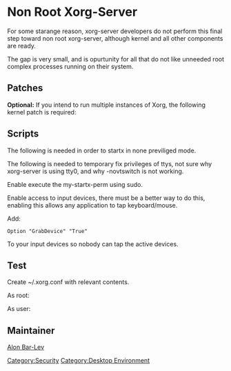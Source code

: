 = Non Root Xorg-Server =

For some starange reason, xorg-server developers do not perform this final step toward non root xorg-server, although kernel and all other components are ready.

The gap is very small, and is opurtunity for all that do not like unneeded root complex processes running on their system.

== Patches ==

{{File|xorg-server-1.11.2-none-root.patch|<pre>
diff --git a/hw/xfree86/os-support/linux/lnx_video.c b/hw/xfree86/os-support/linux/lnx_video.c
index 3d45511..98bbad8 100644
--- a/hw/xfree86/os-support/linux/lnx_video.c
+++ b/hw/xfree86/os-support/linux/lnx_video.c
@@ -501,6 +501,9 @@ xf86EnableIO(void)
        if (ExtendedEnabled)
                return TRUE;

+       if (getenv("XORGSERVER_NONE_ROOT") != NULL)
+               return TRUE;
+
 #if defined(__powerpc__)
        ioBase_phys = syscall(__NR_pciconfig_iobase, 2, 0, 0);
</pre>}}


{{File|xorg-server-1.11.2-r2.ebuild|<pre>
--- xorg-server-1.11.2-r2.ebuild        2011-12-27 23:01:29.000000000 +0200
+++ xorg-server-1.11.2-r2.ebuild        2012-01-10 23:48:08.372447095 +0200
@@ -111,6 +111,7 @@ PATCHES=(
        "${UPSTREAMED_PATCHES[@]}"
        "${FILESDIR}"/${PN}-disable-acpi.patch
        "${FILESDIR}"/${PN}-1.9-nouveau-default.patch
+       "${FILESDIR}"/${PN}-1.11.2-none-root.patch
 )

 pkg_pretend() {
@@ -151,7 +153,7 @@ pkg_setup() {
                $(use_with doc xmlto)
                --sysconfdir=/etc/X11
                --localstatedir=/var
-               --enable-install-setuid
+               --disable-install-setuid
                --with-fontrootdir=/usr/share/fonts
                --with-xkb-output=/var/lib/xkb
                --disable-config-hal
</pre>}}


'''Optional:''' If you intend to run multiple instances of Xorg, the following kernel patch is required:

{{File|4200-drm-non-root.patch|<pre>
--- a/drivers/gpu/drm/drm_drv.c 2012-01-11 21:10:48.238484914 +0200
+++ b/drivers/gpu/drm/drm_drv.c 2012-01-11 21:11:25.429450927 +0200
@@ -82,8 +82,8 @@ static struct drm_ioctl_desc drm_ioctls[
        DRM_IOCTL_DEF(DRM_IOCTL_SET_SAREA_CTX, drm_setsareactx, DRM_AUTH|DRM_MASTER|DRM_ROOT_ONLY),
        DRM_IOCTL_DEF(DRM_IOCTL_GET_SAREA_CTX, drm_getsareactx, DRM_AUTH),
 
-       DRM_IOCTL_DEF(DRM_IOCTL_SET_MASTER, drm_setmaster_ioctl, DRM_ROOT_ONLY),
-       DRM_IOCTL_DEF(DRM_IOCTL_DROP_MASTER, drm_dropmaster_ioctl, DRM_ROOT_ONLY),
+       DRM_IOCTL_DEF(DRM_IOCTL_SET_MASTER, drm_setmaster_ioctl, 0),
+       DRM_IOCTL_DEF(DRM_IOCTL_DROP_MASTER, drm_dropmaster_ioctl, 0),
 
        DRM_IOCTL_DEF(DRM_IOCTL_ADD_CTX, drm_addctx, DRM_AUTH|DRM_ROOT_ONLY),
        DRM_IOCTL_DEF(DRM_IOCTL_RM_CTX, drm_rmctx, DRM_AUTH|DRM_MASTER|DRM_ROOT_ONLY),
</pre>}}

== Scripts ==

The following is needed in order to startx in none previliged mode.

{{File|/usr/local/bin/my-startx|<pre>
#!/bin/sh

display="$1"

sudo my-startx-perm "${display}" &
PPP="$!"
sleep 1
XORGSERVER_NONE_ROOT=1 setsid startx -- ${display} -logfile /tmp/xorg.$$.log &
sleep 5

exec kill -9 "${PPID}" # exit current shell
</pre>}}

The following is needed to temporary fix privileges of ttys, not sure why xorg-server is using tty0, and why -novtswitch is not working.

{{File|/usr/local/bin/mystartx-perm|<pre>
#!/bin/sh

die() {
        local m="$1"
        echo "FATAL: ${m}" >&2
        exit 1
}

change() {
        local user="$1"
        chown "${user}" /dev/tty0 "${tty}" #/dev/input/event*
}

display="$1"

case "${display}" in
        :[0-4])
                index="${display#:}"
        ;;
        *)
                index="0"
        ;;
esac

while killall -q -0 "$0"; do
        sleep 1
done

tty="/dev/tty$((7+${index}))"

cleanup() {
        change root
}

trap cleanup 0

[ "$(stat --printf="%u\n" "${tty}")" = 0 ] || die "invalid init perm"
change "${SUDO_USER}"
sleep 5

exit 0
</pre>}}

Enable execute the my-startx-perm using sudo.

{{File|/etc/sudoers.d/xorg-server|<pre>
ALL ALL=(ALL) NOPASSWD: /usr/local/bin/my-startx-perm
</pre>}}

Enable access to input devices, there must be a better way to do this, enabling this allows any application to tap keyboard/mouse.

{{File|/etc/udev/rules.d/60-xorg-server.rules|<pre>
SUBSYSTEM=="input",MODE="0666"
</pre>}}

Add:
 Option "GrabDevice" "True"

To your input devices so nobody can tap the active devices.

== Test ==

Create ~/.xorg.conf with relevant contents.

As root:
{{Root|/etc/init.d/xdm stop}}

As user:
{{Command|my-startx}}

== Maintainer ==

[[User:Alonbl|Alon Bar-Lev]]

[[Category:Security]]
[[Category:Desktop Environment]]
{{AuthorList|{{Author|Alon Bar-Lev|2012-01-11|type=original}}}}